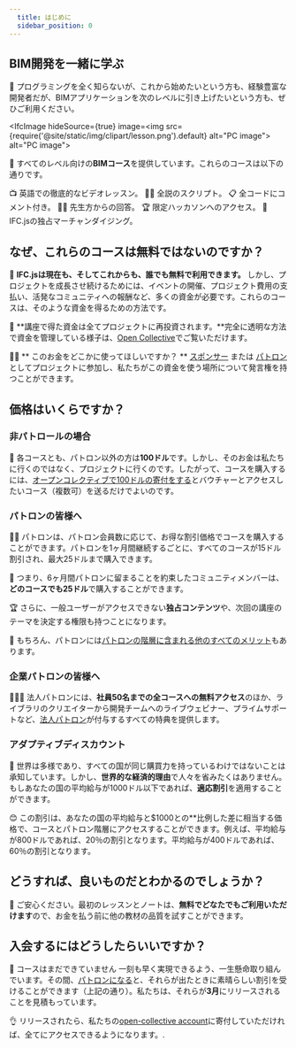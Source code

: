 ```yaml
---
  title: はじめに
  sidebar_position: 0
---
```



## BIM開発を一緒に学ぶ

🌱 プログラミングを全く知らないが、これから始めたいという方も、経験豊富な開発者だが、BIMアプリケーションを次のレベルに引き上げたいという方も、ぜひご利用ください。

<IfcImage hideSource={true} image=<img src={require('@site/static/img/clipart/lesson.png').default} alt="PC image"></img>
   alt="PC image"></IfcImage>

🚀 すべてのレベル向けの**BIMコース**を提供しています。これらのコースは以下の通りです。

<IfcCard>
📺 英語での徹底的なビデオレッスン。
</IfcCard>

<IfcCard>
👩‍💻 全説のスクリプト。
</IfcCard>

<IfcCard>
📋 全コードにコメント付き。
</IfcCard>

<IfcCard>
👩‍🏫 先生方からの回答。
</IfcCard>

<IfcCard>
🏆 限定ハッカソンへのアクセス。
</IfcCard>

<IfcCard>
🎁 IFC.jsの独占マーチャンダイジング。
</IfcCard>

## なぜ、これらのコースは無料ではないのですか？

🤝 **IFC.jsは現在も、そしてこれからも、誰でも無料で利用できます。** しかし、プロジェクトを成長させ続けるためには、イベントの開催、プロジェクト費用の支払い、活発なコミュニティへの報酬など、多くの資金が必要です。これらのコースは、そのような資金を得るための方法です。

🌈 **講座で得た資金は全てプロジェクトに再投資されます。**完全に透明な方法で資金を管理している様子は、[Open Collective](https://opencollective.com/ifcjs)でご覧いただけます。

👨‍💻 ** このお金をどこかに使ってほしいですか？ ** [スポンサー](https://ifcjs.github.io/info/ja/docs/Contribute) または [パトロン](https://ifcjs.github.io/info/ja/docs/Contribute) としてプロジェクトに参加し、私たちがこの資金を使う場所について発言権を持つことができます。

## 価格はいくらですか？

### 非パトロールの場合

🧑 各コースとも、パトロン以外の方は**100ドル**です。しかし、そのお金は私たちに行くのではなく、プロジェクトに行くのです。したがって、コースを購入するには、[オープンコレクティブで100ドルの寄付をする](https://opencollective.com/ifcjs)とバウチャーとアクセスしたいコース（複数可）を送るだけでよいのです。

### パトロンの皆様へ

🧑🔥 パトロンは、パトロン会員数に応じて、お得な割引価格でコースを購入することができます。パトロンを1ヶ月間継続するごとに、すべてのコースが15ドル割引され、最大25ドルまで購入できます。

🎉 つまり、6ヶ月間パトロンに留まることを約束したコミュニティメンバーは、**どのコースでも25ドル**で購入することができます。

🏆 さらに、一般ユーザーがアクセスできない**独占コンテンツ**や、次回の講座のテーマを決定する権限も持つことになります。

💛 もちろん、パトロンには[パトロンの階層に含まれる他のすべてのメリット](https://ifcjs.github.io/info/ja/docs/Patreon)もあります。

### 企業パトロンの皆様へ

👨‍💼💼 法人パトロンには、**社員50名までの全コースへの無料アクセス**のほか、ライブラリのクリエイターから開発チームへのライブウェビナー、プライムサポートなど、[法人パトロン](https://ifcjs.github.io/info/ja/docs/Patreon)が付与するすべての特典を提供します。

### アダプティブディスカウント

🤝 世界は多様であり、すべての国が同じ購買力を持っているわけではないことは承知しています。しかし、**世界的な経済的理由**で人々を省みたくはありません。もしあなたの国の平均給与が1000ドル以下であれば、**適応割引**を適用することができます。

😊 この割引は、あなたの国の平均給与と$1000との**比例した差に相当する価格で、コースとパトロン階層にアクセスすることができます。例えば、平均給与が800ドルであれば、20％の割引となります。平均給与が400ドルであれば、60％の割引となります。

## どうすれば、良いものだとわかるのでしょうか？

🚀 ご安心ください。最初のレッスンとノートは、**無料でどなたでもご利用いただけます**ので、お金を払う前に他の教材の品質を試すことができます。

## 入会するにはどうしたらいいですか？

🚧 コースはまだできていません 一刻も早く実現できるよう、一生懸命取り組んでいます。その間、[パトロンになる](https://opencollective.com/ifcjs)と、それらが出たときに素晴らしい割引を受けることができます（上記の通り）。私たちは、それらが**3月**にリリースされることを見積もっています。

👌 リリースされたら、私たちの[open-collective account](https://opencollective.com/ifcjs)に寄付していただければ、全てにアクセスできるようになります。.


